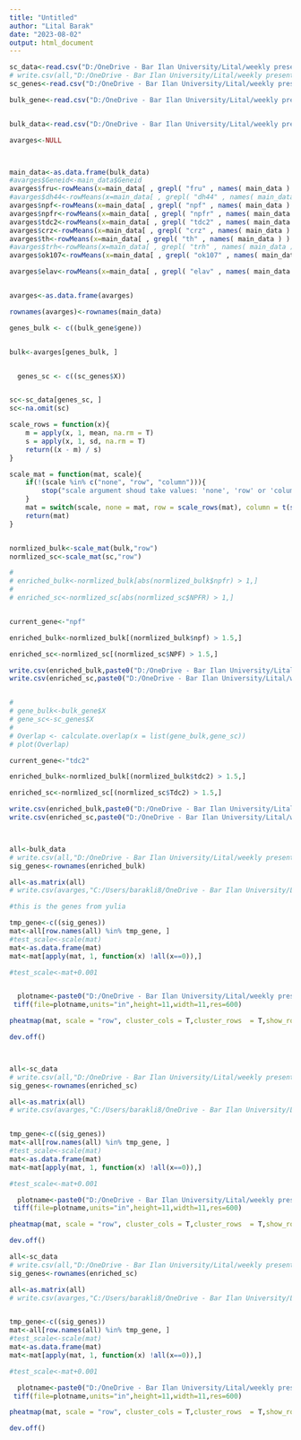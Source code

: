 ```yaml
---
title: "Untitled"
author: "Lital Barak"
date: "2023-08-02"
output: html_document
---
```


```r
sc_data<-read.csv("D:/OneDrive - Bar Ilan University/Lital/weekly presentation/16.7.23/mat_avg_elav_wo_tbh.csv",check.names=FALSE,row.names = 1)
# write.csv(all,"D:/OneDrive - Bar Ilan University/Lital/weekly presentation/16.7.23/mat_avg_elav_wo_tbh.csv")
sc_genes<-read.csv("D:/OneDrive - Bar Ilan University/Lital/weekly presentation/16.7.23/sig_elav_gene.csv")

bulk_gene<-read.csv("D:/OneDrive - Bar Ilan University/Lital/weekly presentation/30.07.23/yulia_de_genes.csv")


bulk_data<-read.csv("D:/OneDrive - Bar Ilan University/Lital/weekly presentation/30.07.23/yulia_data.csv",row.names = 1)

```




```r
avarges<-NULL



main_data<-as.data.frame(bulk_data)
#avarges$Geneid<-main_data$Geneid
avarges$fru<-rowMeans(x=main_data[ , grepl( "fru" , names( main_data ) ) ], na.rm = TRUE)
#avarges$dh44<-rowMeans(x=main_data[ , grepl( "dh44" , names( main_data ) ) ], na.rm = TRUE)
avarges$npf<-rowMeans(x=main_data[ , grepl( "npf" , names( main_data ) ) ], na.rm = TRUE)
avarges$npfr<-rowMeans(x=main_data[ , grepl( "npfr" , names( main_data ) ) ], na.rm = TRUE)
avarges$tdc2<-rowMeans(x=main_data[ , grepl( "tdc2" , names( main_data ) ) ], na.rm = TRUE)
avarges$crz<-rowMeans(x=main_data[ , grepl( "crz" , names( main_data ) ) ], na.rm = TRUE)
avarges$th<-rowMeans(x=main_data[ , grepl( "th" , names( main_data ) ) ], na.rm = TRUE)
#avarges$trh<-rowMeans(x=main_data[ , grepl( "trh" , names( main_data ) ) ], na.rm = TRUE)
avarges$ok107<-rowMeans(x=main_data[ , grepl( "ok107" , names( main_data ) ) ], na.rm = TRUE)

avarges$elav<-rowMeans(x=main_data[ , grepl( "elav" , names( main_data ) ) ], na.rm = TRUE)


avarges<-as.data.frame(avarges)

rownames(avarges)<-rownames(main_data)
```

```r
genes_bulk <- c((bulk_gene$gene))


bulk<-avarges[genes_bulk, ]


  genes_sc <- c((sc_genes$X))


sc<-sc_data[genes_sc, ]
sc<-na.omit(sc)


```

```r

scale_rows = function(x){
    m = apply(x, 1, mean, na.rm = T)
    s = apply(x, 1, sd, na.rm = T)
    return((x - m) / s)
}

scale_mat = function(mat, scale){
    if(!(scale %in% c("none", "row", "column"))){
        stop("scale argument shoud take values: 'none', 'row' or 'column'")
    }
    mat = switch(scale, none = mat, row = scale_rows(mat), column = t(scale_rows(t(mat))))
    return(mat)
}


normlized_bulk<-scale_mat(bulk,"row")
normlized_sc<-scale_mat(sc,"row")

# 
# enriched_bulk<-normlized_bulk[abs(normlized_bulk$npfr) > 1,]
# 
# enriched_sc<-normlized_sc[abs(normlized_sc$NPFR) > 1,]


current_gene<-"npf"

enriched_bulk<-normlized_bulk[(normlized_bulk$npf) > 1.5,]

enriched_sc<-normlized_sc[(normlized_sc$NPF) > 1.5,]

write.csv(enriched_bulk,paste0("D:/OneDrive - Bar Ilan University/Lital/weekly presentation/30.07.23/bulk_up_",current_gene,".csv"))
write.csv(enriched_sc,paste0("D:/OneDrive - Bar Ilan University/Lital/weekly presentation/30.07.23/sc_up_",current_gene,".csv"))



```

```r


# 
# gene_bulk<-bulk_gene$X
# gene_sc<-sc_genes$X
# 
# Overlap <- calculate.overlap(x = list(gene_bulk,gene_sc))
# plot(Overlap)
```
```r


current_gene<-"tdc2"

enriched_bulk<-normlized_bulk[(normlized_bulk$tdc2) > 1.5,]

enriched_sc<-normlized_sc[(normlized_sc$Tdc2) > 1.5,]

write.csv(enriched_bulk,paste0("D:/OneDrive - Bar Ilan University/Lital/weekly presentation/30.07.23/bulk_up_",current_gene,".csv"))
write.csv(enriched_sc,paste0("D:/OneDrive - Bar Ilan University/Lital/weekly presentation/30.07.23/sc_up_",current_gene,".csv"))



all<-bulk_data
# write.csv(all,"D:/OneDrive - Bar Ilan University/Lital/weekly presentation/16.7.23/mat_avg_elav_wo_tbh.csv")
sig_genes<-rownames(enriched_bulk)

all<-as.matrix(all) 
# write.csv(avarges,"C:/Users/barakli8/OneDrive - Bar Ilan University/Lital/weekly presentation/30.07.23/yulia_gene_sc_data.csv")

#this is the genes from yulia

tmp_gene<-c((sig_genes))
mat<-all[row.names(all) %in% tmp_gene, ]
#test_scale<-scale(mat)
mat<-as.data.frame(mat)
mat<-mat[apply(mat, 1, function(x) !all(x==0)),]

#test_scale<-mat+0.001


  plotname<-paste0("D:/OneDrive - Bar Ilan University/Lital/weekly presentation/14.8.23/",current_gene,"_up_bulk.tiff")
 tiff(file=plotname,units="in",height=11,width=11,res=600)

pheatmap(mat, scale = "row", cluster_cols = T,cluster_rows  = T,show_rownames = T,fontsize_row = 3, fontsize_col = 8,color=colorRampPalette(c("navy", "white", "red"))(50))

dev.off()



all<-sc_data
# write.csv(all,"D:/OneDrive - Bar Ilan University/Lital/weekly presentation/16.7.23/mat_avg_elav_wo_tbh.csv")
sig_genes<-rownames(enriched_sc)

all<-as.matrix(all) 
# write.csv(avarges,"C:/Users/barakli8/OneDrive - Bar Ilan University/Lital/weekly presentation/30.07.23/yulia_gene_sc_data.csv")


tmp_gene<-c((sig_genes))
mat<-all[row.names(all) %in% tmp_gene, ]
#test_scale<-scale(mat)
mat<-as.data.frame(mat)
mat<-mat[apply(mat, 1, function(x) !all(x==0)),]

#test_scale<-mat+0.001

  plotname<-paste0("D:/OneDrive - Bar Ilan University/Lital/weekly presentation/14.8.23/",current_gene,"_up_sc.tiff")
 tiff(file=plotname,units="in",height=11,width=11,res=600)

pheatmap(mat, scale = "row", cluster_cols = T,cluster_rows  = T,show_rownames = T,fontsize_row = 8, fontsize_col = 8,color=colorRampPalette(c("navy", "white", "red"))(50))

dev.off()

```
```r
all<-sc_data
# write.csv(all,"D:/OneDrive - Bar Ilan University/Lital/weekly presentation/16.7.23/mat_avg_elav_wo_tbh.csv")
sig_genes<-rownames(enriched_sc)

all<-as.matrix(all) 
# write.csv(avarges,"C:/Users/barakli8/OneDrive - Bar Ilan University/Lital/weekly presentation/30.07.23/yulia_gene_sc_data.csv")


tmp_gene<-c((sig_genes))
mat<-all[row.names(all) %in% tmp_gene, ]
#test_scale<-scale(mat)
mat<-as.data.frame(mat)
mat<-mat[apply(mat, 1, function(x) !all(x==0)),]

#test_scale<-mat+0.001

  plotname<-paste0("D:/OneDrive - Bar Ilan University/Lital/weekly presentation/14.8.23/npfr_up_sc.tiff")
 tiff(file=plotname,units="in",height=11,width=11,res=600)

pheatmap(mat, scale = "row", cluster_cols = T,cluster_rows  = T,show_rownames = T,fontsize_row = 8, fontsize_col = 8,color=colorRampPalette(c("navy", "white", "red"))(50))

dev.off()
```

